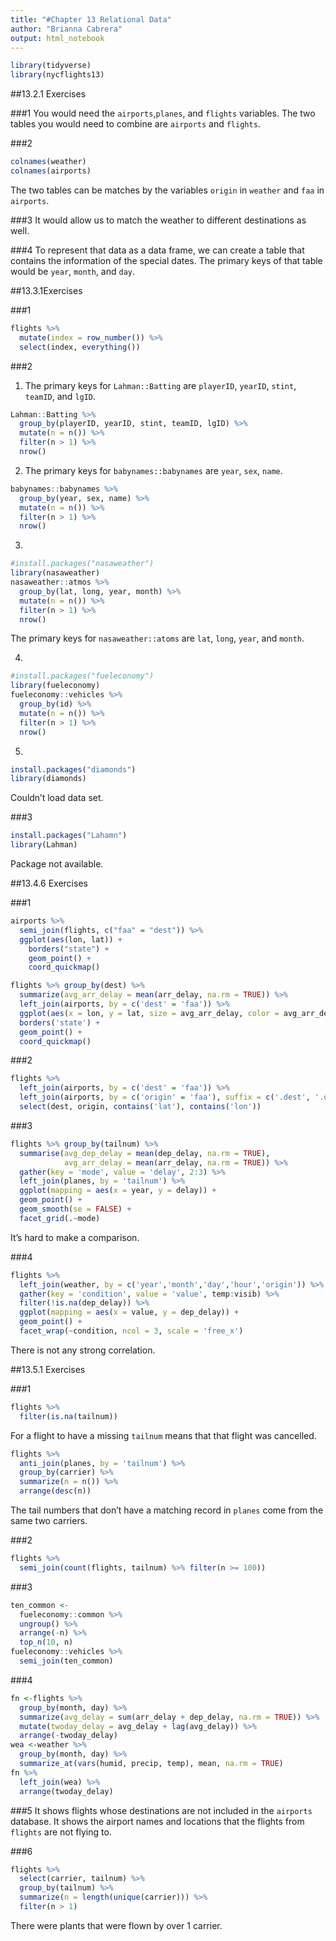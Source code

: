 ```yaml
---
title: "#Chapter 13 Relational Data"
author: "Brianna Cabrera"
output: html_notebook
---
```



```r
library(tidyverse)
library(nycflights13)
```
##13.2.1 Exercises

###1
You would need the `airports`,`planes`, and `flights` variables. The two tables you would need to combine are `airports` and `flights`.

###2
```r
colnames(weather)
colnames(airports)
```
The two tables can be matches by the variables `origin` in `weather` and `faa` in `airports`.

###3
It would allow us to match the weather to different destinations as well. 

###4
To represent that data as a data frame, we can create a table that contains the information of the special dates. The primary keys of that table would be `year`, `month`, and `day`.

##13.3.1Exercises

###1
```r
flights %>%
  mutate(index = row_number()) %>%
  select(index, everything())
```

###2

1. The primary keys for `Lahman::Batting` are `playerID`, `yearID`, `stint`, `teamID`, and `lgID`.
```r
Lahman::Batting %>%
  group_by(playerID, yearID, stint, teamID, lgID) %>%
  mutate(n = n()) %>%
  filter(n > 1) %>%
  nrow()
```
2. The primary keys for `babynames::babynames` are `year`, `sex`, `name`. 
```r
babynames::babynames %>%
  group_by(year, sex, name) %>%
  mutate(n = n()) %>%
  filter(n > 1) %>%
  nrow()
```
3. 

```r
#install.packages("nasaweather")
library(nasaweather)
nasaweather::atmos %>%
  group_by(lat, long, year, month) %>%
  mutate(n = n()) %>%
  filter(n > 1) %>%
  nrow()
```
The primary keys for `nasaweather::atoms` are `lat`, `long`, `year`, and `month`.


4. 
```r
#install.packages("fueleconomy")
library(fueleconomy)
fueleconomy::vehicles %>%
  group_by(id) %>%
  mutate(n = n()) %>%
  filter(n > 1) %>%
  nrow()
```

5. 
```r
install.packages("diamonds")
library(diamonds)
```
Couldn't load data set. 

###3
```r
install.packages("Lahamn")
library(Lahman)
```
Package not available.

##13.4.6 Exercises

###1
```r
airports %>%
  semi_join(flights, c("faa" = "dest")) %>%
  ggplot(aes(lon, lat)) +
    borders("state") +
    geom_point() +
    coord_quickmap()
```
```r
flights %>% group_by(dest) %>%
  summarize(avg_arr_delay = mean(arr_delay, na.rm = TRUE)) %>%
  left_join(airports, by = c('dest' = 'faa')) %>%
  ggplot(aes(x = lon, y = lat, size = avg_arr_delay, color = avg_arr_delay)) +
  borders('state') +
  geom_point() +
  coord_quickmap()
```

###2
```r
flights %>% 
  left_join(airports, by = c('dest' = 'faa')) %>%
  left_join(airports, by = c('origin' = 'faa'), suffix = c('.dest', '.origin')) %>%
  select(dest, origin, contains('lat'), contains('lon'))
```

###3
```r
flights %>% group_by(tailnum) %>%
  summarise(avg_dep_delay = mean(dep_delay, na.rm = TRUE),
            avg_arr_delay = mean(arr_delay, na.rm = TRUE)) %>%
  gather(key = 'mode', value = 'delay', 2:3) %>%
  left_join(planes, by = 'tailnum') %>%
  ggplot(mapping = aes(x = year, y = delay)) +
  geom_point() +
  geom_smooth(se = FALSE) +
  facet_grid(.~mode)
```
It's hard to make a comparison.

###4
```r
flights %>% 
  left_join(weather, by = c('year','month','day','hour','origin')) %>%
  gather(key = 'condition', value = 'value', temp:visib) %>%
  filter(!is.na(dep_delay)) %>%
  ggplot(mapping = aes(x = value, y = dep_delay)) +
  geom_point() +
  facet_wrap(~condition, ncol = 3, scale = 'free_x')
```
There is not any strong correlation.

##13.5.1 Exercises

###1
```r
flights %>%
  filter(is.na(tailnum))
```

For a flight to have a missing `tailnum` means that that flight was cancelled. 
```r
flights %>%
  anti_join(planes, by = 'tailnum') %>%
  group_by(carrier) %>%
  summarize(n = n()) %>%
  arrange(desc(n))
```
The tail numbers that don't have a matching record in `planes` come from the same two carriers. 

###2
```r
flights %>%
  semi_join(count(flights, tailnum) %>% filter(n >= 100))
```

###3
```r
ten_common <-
  fueleconomy::common %>%
  ungroup() %>%
  arrange(-n) %>%
  top_n(10, n)
fueleconomy::vehicles %>%
  semi_join(ten_common)
```

###4
```r
fn <-flights %>%
  group_by(month, day) %>%
  summarize(avg_delay = sum(arr_delay + dep_delay, na.rm = TRUE)) %>%
  mutate(twoday_delay = avg_delay + lag(avg_delay)) %>%
  arrange(-twoday_delay)
wea <-weather %>%
  group_by(month, day) %>%
  summarize_at(vars(humid, precip, temp), mean, na.rm = TRUE)
fn %>%
  left_join(wea) %>%
  arrange(twoday_delay)
```

###5
It shows flights whose destinations are not included in the `airports` database. 
It shows the airport names and locations that the flights from `flights` are not flying to. 

###6
```r
flights %>%
  select(carrier, tailnum) %>%
  group_by(tailnum) %>%
  summarize(n = length(unique(carrier))) %>%
  filter(n > 1)
```
There were plants that were flown by over 1 carrier. 
